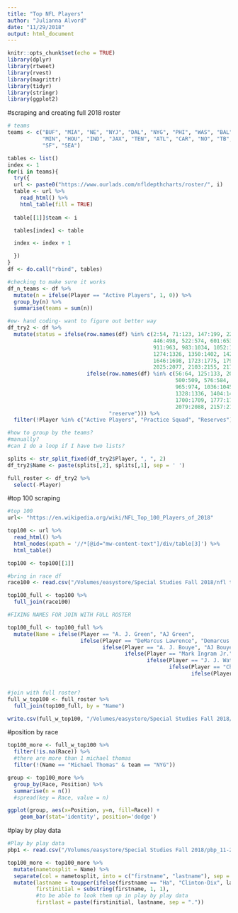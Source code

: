 ```yaml
---
title: "Top NFL Players"
author: "Julianna Alvord"
date: "11/29/2018"
output: html_document
---
```


```r
knitr::opts_chunk$set(echo = TRUE)
library(dplyr)
library(rtweet)
library(rvest)
library(magrittr)
library(tidyr)
library(stringr)
library(ggplot2)
```

#scraping and creating full 2018 roster
```r
# teams
teams <- c("BUF", "MIA", "NE", "NYJ", "DAL", "NYG", "PHI", "WAS", "BAL", "CIN", "CLE", "PIT", "CHI", "DET", "GB",
           "MIN", "HOU", "IND", "JAX", "TEN", "ATL", "CAR", "NO", "TB", "DEN", "KC", "LAC", "OAK", "ARZ", "LAR",
           "SF", "SEA")

tables <- list()
index <- 1
for(i in teams){
  try({
  url <- paste0("https://www.ourlads.com/nfldepthcharts/roster/", i)
  table <- url %>% 
    read_html() %>% 
    html_table(fill = TRUE)
  
  table[[1]]$team <- i

  tables[index] <- table

  index <- index + 1

  })
}
df <- do.call("rbind", tables)

#checking to make sure it works
df_n_teams <- df %>%
  mutate(n = ifelse(Player == "Active Players", 1, 0)) %>%
  group_by(n) %>%
  summarise(teams = sum(n))

#ew- hand coding- want to figure out better way
df_try2 <- df %>%
  mutate(status = ifelse(row.names(df) %in% c(2:54, 71:123, 147:199, 227:279, 298:350, 373:425,
                                              446:498, 522:574, 601:653, 681:733, 757:809, 832:885,
                                              911:963, 983:1034, 1052:1103, 1125:1177, 1200:1252,
                                              1274:1326, 1350:1402, 1428:1480, 1500:1553, 1572:1623,
                                              1646:1698, 1723:1775, 1799:1851, 1874:1926, 1952:2004,
                                              2025:2077, 2103:2155, 2175:2227, 2249:2301, 2322:2374), "active",
                         ifelse(row.names(df) %in% c(56:64, 125:133, 201:210, 281:289, 352:360, 427:435,
                                                     500:509, 576:584, 655:665, 735:745, 811:821, 887:897, 
                                                     965:974, 1036:1045, 1105:1114, 1179:1188, 1254:1263,
                                                     1328:1336, 1404:1413, 1482:1491, 1555:1564, 1625:1634,
                                                     1700:1709, 1777:1787, 1853:1862, 1928:1937, 2006:2015,
                                                     2079:2088, 2157:2166, 2229:2238, 2303:2311, 2376:2385), "practice",
                                "reserve"))) %>%
  filter(!Player %in% c("Active Players", "Practice Squad", "Reserves"))

#how to group by the teams?
#manually?
#can I do a loop if I have two lists?

splits <- str_split_fixed(df_try2$Player, ", ", 2)
df_try2$Name <- paste(splits[,2], splits[,1], sep = ' ')

full_roster <- df_try2 %>%
  select(-Player)
```

#top 100 scraping
```r
#top 100
url<- "https://en.wikipedia.org/wiki/NFL_Top_100_Players_of_2018"

top100 <- url %>%
  read_html() %>%
  html_nodes(xpath = '//*[@id="mw-content-text"]/div/table[3]') %>%
  html_table()

top100 <- top100[[1]]

#bring in race df
race100 <- read.csv("/Volumes/easystore/Special Studies Fall 2018/nfl top 100 race.csv")

top100_full <- top100 %>%
  full_join(race100)

#FIXING NAMES FOR JOIN WITH FULL ROSTER

top100_full <- top100_full %>%
  mutate(Name = ifelse(Player == "A. J. Green", "AJ Green",
                       ifelse(Player == "DeMarcus Lawrence", "Demarcus Lawrence",
                              ifelse(Player == "A. J. Bouye", "AJ Bouye",
                                     ifelse(Player == "Mark Ingram Jr.", "Mark Ingram",
                                            ifelse(Player == "J. J. Watt", "JJ Watt",
                                                   ifelse(Player == "Chris Harris Jr.", "Chris Harris",
                                                          ifelse(Player == "C. J. Mosley", "CJ Mosley", Player))))))))


#join with full roster?
full_w_top100 <- full_roster %>%
  full_join(top100_full, by = "Name")

write.csv(full_w_top100, "/Volumes/easystore/Special Studies Fall 2018/full roster with race.csv")
```

#position by race
```r
top100_more <- full_w_top100 %>%
  filter(!is.na(Race)) %>%
  #there are more than 1 michael thomas
  filter(!(Name == "Michael Thomas" & team == "NYG"))

group <- top100_more %>%
  group_by(Race, Position) %>%
  summarise(n = n()) 
  #spread(key = Race, value = n)

ggplot(group, aes(x=Position, y=n, fill=Race)) +
    geom_bar(stat='identity', position='dodge')
```

#play by play data
```r
#Play by play data
pbp1 <- read.csv("/Volumes/easystore/Special Studies Fall 2018/pbp_11-27-18.csv") 

top100_more <- top100_more %>%
  mutate(nametosplit = Name) %>%
  separate(col = nametosplit, into = c("firstname", "lastname"), sep = "\\ ") %>%
  mutate(lastname = toupper(ifelse(firstname == "Ha", "Clinton-Dix", lastname)),
         firstinitial = substring(firstname, 1, 1),
         #to be able to look them up in play by play data
         firstlast = paste(firstinitial, lastname, sep = "."))
```


